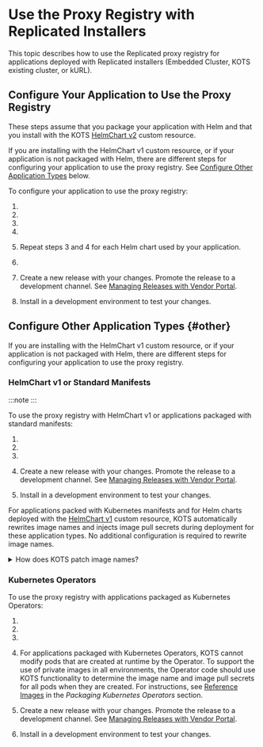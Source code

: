 
# Use the Proxy Registry with Replicated Installers

This topic describes how to use the Replicated proxy registry for applications deployed with Replicated installers (Embedded Cluster, KOTS existing cluster, or kURL).

## Configure Your Application to Use the Proxy Registry

These steps assume that you package your application with Helm and that you install with the KOTS [HelmChart v2](/reference/custom-resource-helmchart-v2) custom resource.

If you are installing with the HelmChart v1 custom resource, or if your application is not packaged with Helm, there are different steps for configuring your application to use the proxy registry. See [Configure Other Application Types](#other-scenarios) below.

To configure your application to use the proxy registry:

1. <StepCreds/>

1. <StepCustomDomain/>

1. <RewriteHelmValues/>

1. <InjectPullSecret/>

1. Repeat steps 3 and 4 for each Helm chart used by your application.

1. <AdditionalNs/>

1. Create a new release with your changes. Promote the release to a development channel. See [Managing Releases with Vendor Portal](releases-creating-releases).

1. Install in a development environment to test your changes.

## Configure Other Application Types {#other}

If you are installing with the HelmChart v1 custom resource, or if your application is not packaged with Helm, there are different steps for configuring your application to use the proxy registry.

### HelmChart v1 or Standard Manifests

:::note
<Deprecated/>
:::

To use the proxy registry with HelmChart v1 or applications packaged with standard manifests:

1. <StepCreds/>

1. <StepCustomDomain/>

1. <AdditionalNs/>

1. Create a new release with your changes. Promote the release to a development channel. See [Managing Releases with Vendor Portal](releases-creating-releases).

1. Install in a development environment to test your changes.

For applications packed with Kubernetes manifests and for Helm charts deployed with the [HelmChart v1](/reference/custom-resource-helmchart) custom resource, KOTS automatically rewrites image names and injects image pull secrets during deployment for these application types. No additional configuration is required to rewrite image names.

<details>

<summary>How does KOTS patch image names?</summary>

KOTS automatically patches image names to the location of the image at at `proxy.replicated.com` or your custom domain during deployment. If KOTS receives a 401 response when attempting to load image manifests using the image reference from the PodSpec, it assumes that this is a private image that must be proxied through the proxy registry.

KOTS uses Kustomize to patch the `midstream/kustomization.yaml` file to change the image name during deployment to reference the proxy registry. For example, a PodSpec for a Deployment references a private image hosted at `quay.io/my-org/api:v1.0.1`:

```yaml
apiVersion: apps/v1
kind: Deployment
metadata:
    name: example
spec:
    template:
    spec:
        containers:
        - name: api
            image: quay.io/my-org/api:v1.0.1
```

When this application is deployed, KOTS detects that it cannot access
the image at quay.io. So, it creates a patch in the `midstream/kustomization.yaml`
file that changes the image name in all manifest files for the application. This causes the container runtime in the cluster to use the proxy registry to pull the images, using the license information provided to KOTS for authentication.

```yaml
apiVersion: kustomize.config.k8s.io/v1beta1
bases:
- ../../base
images:
- name: quay.io/my-org/api:v1.0.1
    newName: proxy.replicated.com/proxy/my-kots-app/quay.io/my-org/api
```
</details> 

### Kubernetes Operators

To use the proxy registry with applications packaged as Kubernetes Operators:

1. <StepCreds/>

1. <StepCustomDomain/>

1. <AdditionalNs/>

1. For applications packaged with Kubernetes Operators, KOTS cannot modify pods that are created at runtime by the Operator. To support the use of private images in all environments, the Operator code should use KOTS functionality to determine the image name and image pull secrets for all pods when they are created. For instructions, see [Reference Images](/vendor/operator-referencing-images) in the _Packaging Kubernetes Operators_ section.

1. Create a new release with your changes. Promote the release to a development channel. See [Managing Releases with Vendor Portal](releases-creating-releases).

1. Install in a development environment to test your changes.